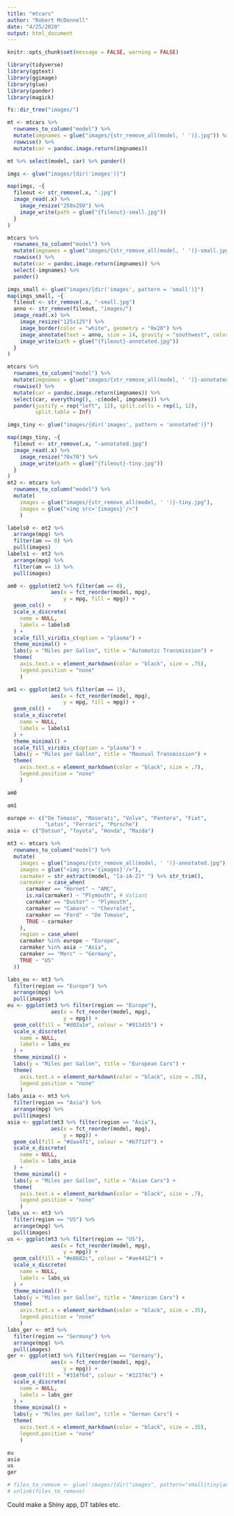 ```yaml
---
title: "mtcars"
author: "Robert McDonnell"
date: "4/25/2020"
output: html_document
---
```


```r
knitr::opts_chunk$set(message = FALSE, warning = FALSE)
```
```r
library(tidyverse)
library(ggtext)
library(ggimage)
library(glue)
library(pander)
library(magick)
```

```r
fs::dir_tree("images/")
```

```r
mt <- mtcars %>% 
  rownames_to_column("model") %>% 
  mutate(imgnames = glue("images/{str_remove_all(model, ' ')}.jpg")) %>% 
  rowwise() %>% 
  mutate(car = pandoc.image.return(imgnames))
```

```r
mt %>% select(model, car) %>% pander()
```


```r
imgs <- glue("images/{dir('images')}")

map(imgs, ~{
  fileout <- str_remove(.x, ".jpg")
  image_read(.x) %>% 
    image_resize("250x250") %>% 
    image_write(path = glue("{fileout}-small.jpg"))
  }
)
```

```r
mtcars %>% 
  rownames_to_column("model") %>% 
  mutate(imgnames = glue("images/{str_remove_all(model, ' ')}-small.jpg")) %>% 
  rowwise() %>% 
  mutate(car = pandoc.image.return(imgnames)) %>% 
  select(-imgnames) %>% 
  pander()
```

```r
imgs_small <- glue("images/{dir('images', pattern = 'small')}")
map(imgs_small, ~{
  fileout <- str_remove(.x, "-small.jpg")
  anno <- str_remove(fileout, "images/")
  image_read(.x) %>% 
    image_resize("125x125") %>% 
    image_border(color = "white", geometry = "0x20") %>% 
    image_annotate(text = anno, size = 14, gravity = "southwest", color = "black") %>% 
    image_write(path = glue("{fileout}-annotated.jpg"))
  }
)
```


```r
mtcars %>% 
  rownames_to_column("model") %>% 
  mutate(imgnames = glue("images/{str_remove_all(model, ' ')}-annotated.jpg")) %>% 
  rowwise() %>% 
  mutate(car = pandoc.image.return(imgnames)) %>% 
  select(car, everything(), -c(model, imgnames)) %>% 
  pander(justify = rep("left", 12), split.cells = rep(1, 12),
         split.table = Inf)
```


```r
imgs_tiny <- glue("images/{dir('images', pattern = 'annotated')}")

map(imgs_tiny, ~{
  fileout <- str_remove(.x, "-annotated.jpg")
  image_read(.x) %>% 
    image_resize("70x70") %>%
    image_write(path = glue("{fileout}-tiny.jpg"))
  }
)
mt2 <- mtcars %>% 
  rownames_to_column("model") %>% 
  mutate(
    images = glue("images/{str_remove_all(model, ' ')}-tiny.jpg"),
    images = glue("<img src='{images}'/>")
    )

labels0 <- mt2 %>% 
  arrange(mpg) %>% 
  filter(am == 0) %>% 
  pull(images)
labels1 <- mt2 %>% 
  arrange(mpg) %>% 
  filter(am == 1) %>% 
  pull(images)
```

```r
am0 <- ggplot(mt2 %>% filter(am == 0), 
              aes(x = fct_reorder(model, mpg),
                  y = mpg, fill = mpg)) +
  geom_col() +
  scale_x_discrete(
    name = NULL,
    labels = labels0
  ) +
  scale_fill_viridis_c(option = "plasma") +
  theme_minimal() +
  labs(y = "Miles per Gallon", title = "Automatic Transmission") +
  theme(
    axis.text.x = element_markdown(color = "black", size = .75),
    legend.position = "none"
    )

am1 <- ggplot(mt2 %>% filter(am == 1), 
              aes(x = fct_reorder(model, mpg),
                  y = mpg, fill = mpg)) +
  geom_col() +
  scale_x_discrete(
    name = NULL,
    labels = labels1
  ) +
  theme_minimal() +
  scale_fill_viridis_c(option = "plasma") +
  labs(y = "Miles per Gallon", title = "Maunual Transmission") +
  theme(
    axis.text.x = element_markdown(color = "black", size = .7),
    legend.position = "none"
    )
```

```r
am0
```

```r
am1
```


```r
europe <- c("De Tomaso", "Maserati", "Volvo", "Pantera", "Fiat",
            "Lotus", "Ferrari", "Porsche")
asia <- c("Datsun", "Toyota", "Honda", "Mazda")

mt3 <- mtcars %>%
  rownames_to_column("model") %>% 
  mutate(
    images = glue("images/{str_remove_all(model, ' ')}-annotated.jpg"),
    images = glue("<img src='{images}'/>"),
    carmaker = str_extract(model, "[a-zA-Z]* ") %>% str_trim(),
    carmaker = case_when(
      carmaker == "Hornet" ~ "AMC",
      is.na(carmaker) ~ "Plymouth", # Valiant
      carmaker == "Duster" ~ "Plymouth",
      carmaker == "Camaro" ~ "Chevrolet",
      carmaker == "Ford" ~ "De Tomaso",
      TRUE ~ carmaker
    ),
    region = case_when(
    carmaker %in% europe ~ "Europe",
    carmaker %in% asia ~ "Asia",
    carmaker == "Merc" ~ "Germany",
    TRUE ~ "US"
  ))
```
```r
labs_eu <- mt3 %>% 
  filter(region == "Europe") %>% 
  arrange(mpg) %>% 
  pull(images)
eu <- ggplot(mt3 %>% filter(region == "Europe"), 
              aes(x = fct_reorder(model, mpg),
                  y = mpg)) +
  geom_col(fill = "#d02a1e", colour = "#911d15") +
  scale_x_discrete(
    name = NULL,
    labels = labs_eu
  ) +
  theme_minimal() +
  labs(y = "Miles per Gallon", title = "European Cars") +
  theme(
    axis.text.x = element_markdown(color = "black", size = .35),
    legend.position = "none"
    )
labs_asia <- mt3 %>% 
  filter(region == "Asia") %>% 
  arrange(mpg) %>% 
  pull(images)
asia <- ggplot(mt3 %>% filter(region == "Asia"), 
              aes(x = fct_reorder(model, mpg),
                  y = mpg)) +
  geom_col(fill = "#daa471", colour = "#b7712f") +
  scale_x_discrete(
    name = NULL,
    labels = labs_asia
  ) + 
  theme_minimal() +
  labs(y = "Miles per Gallon", title = "Asian Cars") +
  theme(
    axis.text.x = element_markdown(color = "black", size = .7),
    legend.position = "none"
    )
labs_us <- mt3 %>% 
  filter(region == "US") %>% 
  arrange(mpg) %>% 
  pull(images)
us <- ggplot(mt3 %>% filter(region == "US"), 
              aes(x = fct_reorder(model, mpg),
                  y = mpg)) +
  geom_col(fill = "#e8682c", colour = "#ae4412") +
  scale_x_discrete(
    name = NULL,
    labels = labs_us
  ) +
  theme_minimal() +
  labs(y = "Miles per Gallon", title = "American Cars") +
  theme(
    axis.text.x = element_markdown(color = "black", size = .35),
    legend.position = "none"
    )
labs_ger <- mt3 %>% 
  filter(region == "Germany") %>% 
  arrange(mpg) %>% 
  pull(images)
ger <- ggplot(mt3 %>% filter(region == "Germany"), 
              aes(x = fct_reorder(model, mpg),
                  y = mpg)) +
  geom_col(fill = "#314f6d", colour = "#22374c") +
  scale_x_discrete(
    name = NULL,
    labels = labs_ger
  ) +
  theme_minimal() +
  labs(y = "Miles per Gallon", title = "German Cars") +
  theme(
    axis.text.x = element_markdown(color = "black", size = .35),
    legend.position = "none"
    )

```

```r
eu
asia
us
ger
```

```r
# files_to_remove <- glue('images/{dir("images", pattern="small|tiny|annotated")}')
# unlink(files_to_remove)
```

Could make a Shiny app, DT tables etc.